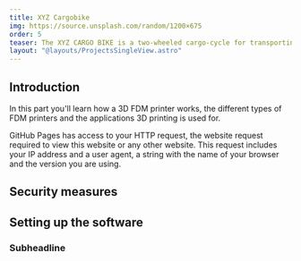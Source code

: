 ```yaml
---
title: XYZ Cargobike
img: https://source.unsplash.com/random/1200×675
order: 5
teaser: The XYZ CARGO BIKE is a two-wheeled cargo-cycle for transporting persons or goods in a fast way.
layout: "@layouts/ProjectsSingleView.astro"
---
```


## Introduction

In this part you'll learn how a 3D FDM printer works, the different types of FDM printers and the applications 3D printing is used for.

GitHub Pages has access to your HTTP request, the website request required to view this website or any other website. This request includes your IP address and a user agent, a string with the name of your browser and the version you are using.

## Security measures

## Setting up the software

### Subheadline